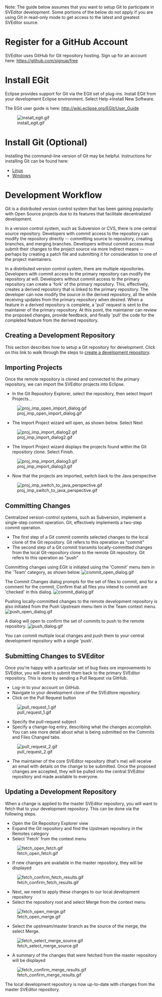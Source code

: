 
Note: The guide below assumes that you want to setup Git to participate in SVEditor development. Some portions of the below do not apply if you are using Git in read-only mode to get access to the latest and greatest SVEditor source.

= Register for a GitHub Account =
SVEditor uses GitHub for Git repository hosting. Sign up for an account here: [https://github.com/signup/free https://github.com/signup/free]

= Install EGit =
Eclipse provides support for Git via the EGit set of plug-ins. Install EGit from your development Eclipse environment. Select Help->Install New Software. 

The EGit user guide is here:
[http://wiki.eclipse.org/EGit/User_Guide http://wiki.eclipse.org/EGit/User_Guide]

[[Image:install_egit.gif]]

= Install Git (Optional) =
Installing the command-line version of Git may be helpful. Instructions for installing Git can be found here:

* [http://help.github.com/linux-set-up-git Linux]
* [http://help.github.com/win-set-up-git Windows]


= Development Workflow =
Git is a distributed version control system that has been gaining popularity with Open Source projects due to its features that facilitate decentralized development. 

In a version control system, such as Subversion or CVS, there is one central source repository. Developers with commit access to the repository can modify the repository directly -- committing source to repository, creating branches, and merging branches. Developers without commit access must submit their changes to the project source via more indirect means -- perhaps by creating a patch file and submitting it for consideration to one of the project maintainers.

In a distributed version control system, there are multiple repositories. Developers with commit access to the primary repository can modify the repository at will. Developers without commit access to the primary repository can create a 'fork' of the primary repository. This, effectively, creates a derived repository that is linked to the primary repository. The developer can now modify the source in the derived repository, all the while receiving updates from the primary repository when desired. When a feature in a derived repository is complete, a 'pull' request is sent to the maintainer of the primary repository. At this point, the maintainer can review the proposed changes, provide feedback, and finally 'pull' the code for the completed feature from the derived repository.

== Creating a Development Repository ==

This section describes how to setup a Git repository for development. Click on this link to walk through the steps to [https://sourceforge.net/apps/mediawiki/sveditor/index.php?title=Creating_a_Development_Repository create a development repository].

== Importing Projects ==
Once the remote repository is cloned and connected to the primary repository, we can import the SVEditor projects into Eclipse.
* In the Git Repository Explorer, select the repository, then select Import Projects...
[[Image:proj_imp_open_import_dialog.gif]]
* The Import Project wizard will open, as shown below. Select Next
[[Image:proj_imp_import_dialog2.gif]]
* The Import Project wizard displays the projects found within the Git repository clone. Select Finish.
[[Image:proj_imp_import_dialog3.gif]]
* Now that the projects are imported, switch back to the Java perspective
[[Image:proj_imp_switch_to_java_perspective.gif]]

== Committing Changes ==
Centralized version-control systems, such as Subversion, implement a single-step commit operation. Git, effectively implements a two-step commit operation. 
* The first step of a Git commit commits selected changes to the local clone of the Git repository. Git refers to this operation as "commit"
* The second step of a Git commit transmits locally-committed changes from the local Git-repository clone to the remote Git repository. Git refers to this operation as "push"

Committing changes using EGit is initiated using the 'Commit' menu item in the 'Team' category, as shown below.
[[Image:commit_open_dialog.gif]]

The Commit Changes dialog prompts for the set of files to commit, and for a comment for the commit. Confirm that all files you intend to commit are 'checked' in this dialog.
[[Image:commit_dialog.gif]]


Pushing locally-committed changes to the remote development repository is also initiated from the Push Upstream menu item in the Team context menu.
[[Image:push_open_dialog.gif]]


A dialog will open to confirm the set of commits to push to the remote repository.
[[Image:push_dialog.gif]]


You can commit multiple local changes and push them to your central development repository with a single 'push'.

== Submitting Changes to SVEditor ==

Once you're happy with a particular set of bug fixes ore improvements to SVEditor, you will want to submit them back to the primary SVEditor repository. This is done by sending a Pull Request via GitHub.

* Log-in to your account on GitHub.
* Navigate to your development clone of the SVEditore repository.
* Click on the Pull Request button
[[Image:pull_request_1.gif]]

* Specify the pull-request subject
* Specify a change-log entry, describing what the changes accomplish. You can see more detail about what is being submitted on the Commits and Files Changed tabs.

[[Image:pull_request_2.gif]]

* The maintainer of the core SVEditor repository (that's me) will receive an email with details on the change to be submitted. Once the proposed changes are accepted, they will be pulled into the central SVEditor repository and made available to everyone.

== Updating a Development Repository ==
When a change is applied to the master SVEditor repository, you will want to fetch that to your development repository. This can be done via the following steps.

* Open the Git Repository Explorer view
* Expand the Git repository and find the Upstream repository in the Remotes category
* Select 'Fetch' from the context menu
[[Image:fetch_open_fetch.gif]]
* If new changes are available in the master repository, they will be displayed
[[Image:fetch_confirm_fetch_results.gif]]
* Next, we need to apply these changes to our local development repository
* Select the repository root and select Merge from the context menu
[[Image:fetch_open_merge.gif]]
* Select the upstream/master branch as the source of the merge, the select Merge.
[[Image:fetch_select_merge_source.gif]]
* A summary of the changes that were fetched from the master repository will be displayed
[[Image:fetch_confirm_merge_results.gif]]

The local development repository is now up-to-date with changes from the master SVEditor repository.
